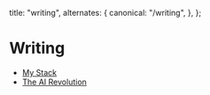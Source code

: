 
  title: "writing",
  alternates: {
    canonical: "/writing",
  },
};

# Writing

<AnimatedName />

- [My Stack](/n/stack)
- [The AI Revolution](/n/The-AI-Revolution)
